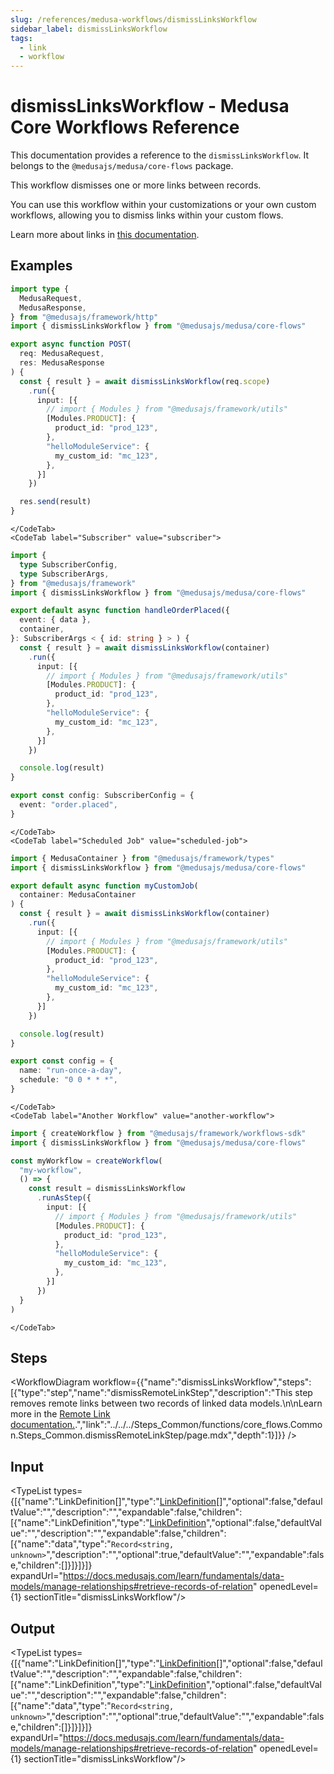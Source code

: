 ```yaml
---
slug: /references/medusa-workflows/dismissLinksWorkflow
sidebar_label: dismissLinksWorkflow
tags:
  - link
  - workflow
---
```



# dismissLinksWorkflow - Medusa Core Workflows Reference

This documentation provides a reference to the `dismissLinksWorkflow`. It belongs to the `@medusajs/medusa/core-flows` package.

This workflow dismisses one or more links between records.

You can use this workflow within your customizations or your own custom workflows, allowing you to
dismiss links within your custom flows.

Learn more about links in [this documentation](https://docs.medusajs.com/learn/fundamentals/module-links/link).

<SourceCodeLink link="https://github.com/medusajs/medusa/blob/2f7ec55f2e37df2696c8c1d639f727fcdfd8d9e6/packages/core/core-flows/src/common/workflows/dismiss-links.ts#L38" />

## Examples

<CodeTabs group="workflow-exection">
    <CodeTab label="API Route" value="api-route">
    
```ts title="src/api/workflow/route.ts"
import type {
  MedusaRequest,
  MedusaResponse,
} from "@medusajs/framework/http"
import { dismissLinksWorkflow } from "@medusajs/medusa/core-flows"

export async function POST(
  req: MedusaRequest,
  res: MedusaResponse
) {
  const { result } = await dismissLinksWorkflow(req.scope)
    .run({
      input: [{
        // import { Modules } from "@medusajs/framework/utils"
        [Modules.PRODUCT]: {
          product_id: "prod_123",
        },
        "helloModuleService": {
          my_custom_id: "mc_123",
        },
      }]
    })

  res.send(result)
}
```

    </CodeTab>
    <CodeTab label="Subscriber" value="subscriber">
    
```ts title="src/subscribers/order-placed.ts"
import {
  type SubscriberConfig,
  type SubscriberArgs,
} from "@medusajs/framework"
import { dismissLinksWorkflow } from "@medusajs/medusa/core-flows"

export default async function handleOrderPlaced({
  event: { data },
  container,
}: SubscriberArgs < { id: string } > ) {
  const { result } = await dismissLinksWorkflow(container)
    .run({
      input: [{
        // import { Modules } from "@medusajs/framework/utils"
        [Modules.PRODUCT]: {
          product_id: "prod_123",
        },
        "helloModuleService": {
          my_custom_id: "mc_123",
        },
      }]
    })

  console.log(result)
}

export const config: SubscriberConfig = {
  event: "order.placed",
}
```

    </CodeTab>
    <CodeTab label="Scheduled Job" value="scheduled-job">
    
```ts title="src/jobs/message-daily.ts"
import { MedusaContainer } from "@medusajs/framework/types"
import { dismissLinksWorkflow } from "@medusajs/medusa/core-flows"

export default async function myCustomJob(
  container: MedusaContainer
) {
  const { result } = await dismissLinksWorkflow(container)
    .run({
      input: [{
        // import { Modules } from "@medusajs/framework/utils"
        [Modules.PRODUCT]: {
          product_id: "prod_123",
        },
        "helloModuleService": {
          my_custom_id: "mc_123",
        },
      }]
    })

  console.log(result)
}

export const config = {
  name: "run-once-a-day",
  schedule: "0 0 * * *",
}
```

    </CodeTab>
    <CodeTab label="Another Workflow" value="another-workflow">
    
```ts title="src/workflows/my-workflow.ts"
import { createWorkflow } from "@medusajs/framework/workflows-sdk"
import { dismissLinksWorkflow } from "@medusajs/medusa/core-flows"

const myWorkflow = createWorkflow(
  "my-workflow",
  () => {
    const result = dismissLinksWorkflow
      .runAsStep({
        input: [{
          // import { Modules } from "@medusajs/framework/utils"
          [Modules.PRODUCT]: {
            product_id: "prod_123",
          },
          "helloModuleService": {
            my_custom_id: "mc_123",
          },
        }]
      })
  }
)
```

    </CodeTab>
  </CodeTabs>

## Steps

<WorkflowDiagram workflow={{"name":"dismissLinksWorkflow","steps":[{"type":"step","name":"dismissRemoteLinkStep","description":"This step removes remote links between two records of linked data models.\n\nLearn more in the [Remote Link documentation.](https://docs.medusajs.com/learn/fundamentals/module-links/remote-link#dismiss-link).","link":"../../../Steps_Common/functions/core_flows.Common.Steps_Common.dismissRemoteLinkStep/page.mdx","depth":1}]}} />

## Input

<TypeList types={[{"name":"LinkDefinition[]","type":"[LinkDefinition](../../../../../types/ModulesSdkTypes/types/types.ModulesSdkTypes.LinkDefinition/page.mdx)[]","optional":false,"defaultValue":"","description":"","expandable":false,"children":[{"name":"LinkDefinition","type":"[LinkDefinition](../../../../../types/ModulesSdkTypes/types/types.ModulesSdkTypes.LinkDefinition/page.mdx)","optional":false,"defaultValue":"","description":"","expandable":false,"children":[{"name":"data","type":"`Record<string, unknown>`","description":"","optional":true,"defaultValue":"","expandable":false,"children":[]}]}]}]} expandUrl="https://docs.medusajs.com/learn/fundamentals/data-models/manage-relationships#retrieve-records-of-relation" openedLevel={1} sectionTitle="dismissLinksWorkflow"/>

## Output

<TypeList types={[{"name":"LinkDefinition[]","type":"[LinkDefinition](../../../../../types/ModulesSdkTypes/types/types.ModulesSdkTypes.LinkDefinition/page.mdx)[]","optional":false,"defaultValue":"","description":"","expandable":false,"children":[{"name":"LinkDefinition","type":"[LinkDefinition](../../../../../types/ModulesSdkTypes/types/types.ModulesSdkTypes.LinkDefinition/page.mdx)","optional":false,"defaultValue":"","description":"","expandable":false,"children":[{"name":"data","type":"`Record<string, unknown>`","description":"","optional":true,"defaultValue":"","expandable":false,"children":[]}]}]}]} expandUrl="https://docs.medusajs.com/learn/fundamentals/data-models/manage-relationships#retrieve-records-of-relation" openedLevel={1} sectionTitle="dismissLinksWorkflow"/>
